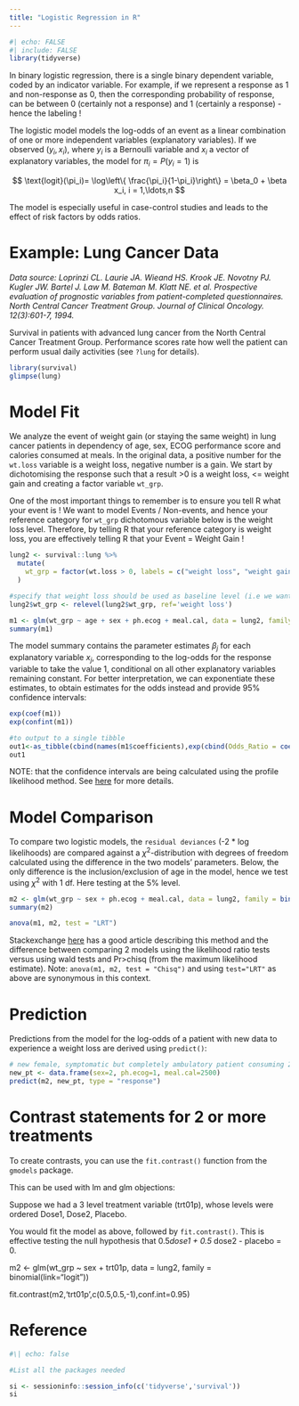 ---
title: "Logistic Regression in R"
---

```{r}
#| echo: FALSE
#| include: FALSE
library(tidyverse)
```

In binary logistic regression, there is a single binary dependent variable, coded by an indicator variable. For example, if we represent a response as 1 and non-response as 0, then the corresponding probability of response, can be between 0 (certainly not a response) and 1 (certainly a response) - hence the labeling !

The logistic model models the log-odds of an event as a linear combination of one or more independent variables (explanatory variables). If we observed $(y_i, x_i),$ where $y_i$ is a Bernoulli variable and $x_i$ a vector of explanatory variables, the model for $\pi_i = P(y_i=1)$ is

$$
\text{logit}(\pi_i)= \log\left\{ \frac{\pi_i}{1-\pi_i}\right\} = \beta_0 + \beta x_i, i = 1,\ldots,n 
$$

The model is especially useful in case-control studies and leads to the effect of risk factors by odds ratios.

# Example: Lung Cancer Data

*Data source: Loprinzi CL. Laurie JA. Wieand HS. Krook JE. Novotny PJ. Kugler JW. Bartel J. Law M. Bateman M. Klatt NE. et al. Prospective evaluation of prognostic variables from patient-completed questionnaires. North Central Cancer Treatment Group. Journal of Clinical Oncology. 12(3):601-7, 1994.*

Survival in patients with advanced lung cancer from the North Central Cancer Treatment Group. Performance scores rate how well the patient can perform usual daily activities (see `?lung` for details).

```{r}
library(survival) 
glimpse(lung)
```

# Model Fit

We analyze the event of weight gain (or staying the same weight) in lung cancer patients in dependency of age, sex, ECOG performance score and calories consumed at meals. In the original data, a positive number for the `wt.loss` variable is a weight loss, negative number is a gain. We start by dichotomising the response such that a result >0 is a weight loss, <= weight gain and creating a factor variable `wt_grp`.

One of the most important things to remember is to ensure you tell R what your event is ! We want to model Events / Non-events, and hence your reference category for `wt_grp` dichotomous variable below is the weight loss level. Therefore, by telling R that your reference category is weight loss, you are effectively telling R that your Event = Weight Gain !

```{r}
lung2 <- survival::lung %>% 
  mutate(
    wt_grp = factor(wt.loss > 0, labels = c("weight loss", "weight gain"))
  ) 

#specify that weight loss should be used as baseline level (i.e we want to model weight gain as the event)
lung2$wt_grp <- relevel(lung2$wt_grp, ref='weight loss')

m1 <- glm(wt_grp ~ age + sex + ph.ecog + meal.cal, data = lung2, family = binomial(link="logit"))
summary(m1)
```

The model summary contains the parameter estimates $\beta_j$ for each explanatory variable $x_j$, corresponding to the log-odds for the response variable to take the value $1$, conditional on all other explanatory variables remaining constant. For better interpretation, we can exponentiate these estimates, to obtain estimates for the odds instead and provide 95% confidence intervals:

```{r}
exp(coef(m1))
exp(confint(m1))

#to output to a single tibble
out1<-as_tibble(cbind(names(m1$coefficients),exp(cbind(Odds_Ratio = coef(m1), confint(m1)))))
out1

```

NOTE: that the confidence intervals are being calculated using the profile likelihood method. See [here](https://cytel.com/perspectives/why-and-when-to-use-profile-likelihood-based-confidence-intervals/) for more details.

# Model Comparison

To compare two logistic models, the `residual deviances` (-2 * log likelihoods) are compared against a $\chi^2$-distribution with degrees of freedom calculated using the difference in the two models' parameters. Below, the only difference is the inclusion/exclusion of age in the model, hence we test using $\chi^2$ with 1 df. Here testing at the 5% level.

```{r}
m2 <- glm(wt_grp ~ sex + ph.ecog + meal.cal, data = lung2, family = binomial(link="logit"))
summary(m2)

anova(m1, m2, test = "LRT")
```

Stackexchange [here](https://stats.stackexchange.com/questions/59879/logistic-regression-anova-chi-square-test-vs-significance-of-coefficients-ano) has a good article describing this method and the difference between comparing 2 models using the likelihood ratio tests versus using wald tests and Pr>chisq (from the maximum likelihood estimate). Note: `anova(m1, m2, test = "Chisq")` and using `test="LRT"` as above are synonymous in this context.

# Prediction

Predictions from the model for the log-odds of a patient with new data to experience a weight loss are derived using `predict()`:

```{r}
# new female, symptomatic but completely ambulatory patient consuming 2500 calories
new_pt <- data.frame(sex=2, ph.ecog=1, meal.cal=2500)
predict(m2, new_pt, type = "response")
```

# Contrast statements for 2 or more treatments

To create contrasts, you can use the `fit.contrast()` function from the `gmodels` package.

This can be used with lm and glm objections:

Suppose we had a 3 level treatment variable (trt01p), whose levels were ordered Dose1, Dose2, Placebo.

You would fit the model as above, followed by `fit.contrast()`. This is effective testing the null hypothesis that 0.5*dose1 + 0.5* dose2 - placebo = 0.

m2 <- glm(wt_grp ~ sex + trt01p, data = lung2, family = binomial(link="logit"))

fit.contrast(m2,'trt01p',c(0.5,0.5,-1),conf.int=0.95)

# Reference

```{r}
#\| echo: false

#List all the packages needed

si <- sessioninfo::session_info(c('tidyverse','survival')) 
si

```
